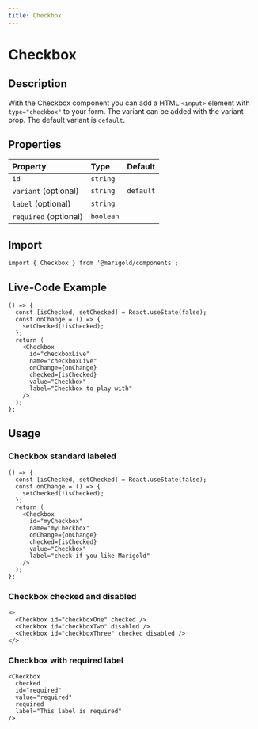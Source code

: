 ```yaml
---
title: Checkbox
---
```


# Checkbox

## Description

With the Checkbox component you can add a HTML `<input>` element with `type="checkbox"` to your form.
The variant can be added with the variant prop. The default variant is `default`.

## Properties

| Property              | Type      | Default   |
| :-------------------- | :-------- | :-------- |
| `id`                  | `string`  |           |
| `variant` (optional)  | `string`  | `default` |
| `label` (optional)    | `string`  |           |
| `required` (optional) | `boolean` |           |

## Import

```tsx code
import { Checkbox } from '@marigold/components';
```

## Live-Code Example

```tsx live
() => {
  const [isChecked, setChecked] = React.useState(false);
  const onChange = () => {
    setChecked(!isChecked);
  };
  return (
    <Checkbox
      id="checkboxLive"
      name="checkboxLive"
      onChange={onChange}
      checked={isChecked}
      value="Checkbox"
      label="Checkbox to play with"
    />
  );
};
```

## Usage

### Checkbox standard labeled

```tsx
() => {
  const [isChecked, setChecked] = React.useState(false);
  const onChange = () => {
    setChecked(!isChecked);
  };
  return (
    <Checkbox
      id="myCheckbox"
      name="myCheckbox"
      onChange={onChange}
      checked={isChecked}
      value="Checkbox"
      label="check if you like Marigold"
    />
  );
};
```

### Checkbox checked and disabled

```tsx
<>
  <Checkbox id="checkboxOne" checked />
  <Checkbox id="checkboxTwo" disabled />
  <Checkbox id="checkboxThree" checked disabled />
</>
```

### Checkbox with required label

```tsx
<Checkbox
  checked
  id="required"
  value="required"
  required
  label="This label is required"
/>
```
